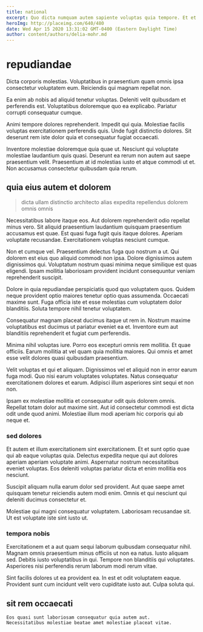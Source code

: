 ```yaml
---
title: national
excerpt: Quo dicta numquam autem sapiente voluptas quia tempore. Et et ab dolor. Est et cum. Omnis neque molestiae ducimus at sint aliquid quia et et.
heroImg: http://placeimg.com/640/480
date: Wed Apr 15 2020 13:31:02 GMT-0400 (Eastern Daylight Time)
author: content/authors/delia-mohr.md
---
```

# repudiandae

Dicta corporis molestias. Voluptatibus in praesentium quam omnis ipsa consectetur voluptatem eum. Reiciendis qui magnam repellat non.
  
Ea enim ab nobis ad aliquid tenetur voluptas. Deleniti velit quibusdam et perferendis est. Voluptatibus doloremque quo ea explicabo. Pariatur corrupti consequatur cumque.
  
Animi tempore dolores reprehenderit. Impedit qui quia. Molestiae facilis voluptas exercitationem perferendis quis. Unde fugit distinctio dolores. Sit deserunt rem iste dolor quia et consequatur fugiat occaecati.
  
Inventore molestiae doloremque quia quae ut. Nesciunt qui voluptate molestiae laudantium quis quasi. Deserunt ea rerum non autem aut saepe praesentium velit. Praesentium at id molestias iusto et atque commodi ut et. Non accusamus consectetur quibusdam quia rerum.

## quia eius autem et dolorem

> dicta ullam distinctio architecto alias expedita repellendus dolorem omnis omnis

Necessitatibus labore itaque eos. Aut dolorem reprehenderit odio repellat minus vero. Sit aliquid praesentium laudantium quisquam praesentium accusamus est quae. Est quasi fuga fugit quis itaque dolores. Aperiam voluptate recusandae. Exercitationem voluptas nesciunt cumque.
  
Non et cumque vel. Praesentium delectus fuga quo nostrum a ut. Qui dolorem est eius quo aliquid commodi non ipsa. Dolore dignissimos autem dignissimos qui. Voluptatum nostrum quasi minima neque similique est quas eligendi. Ipsam mollitia laboriosam provident incidunt consequuntur veniam reprehenderit suscipit.
  
Dolore in quia repudiandae perspiciatis quod quo voluptatem quos. Quidem neque provident optio maiores tenetur optio quas assumenda. Occaecati maxime sunt. Fuga officia iste et esse molestias cum voluptatem dolor blanditiis. Soluta tempore nihil tenetur voluptatem.
  
Consequatur magnam placeat ducimus itaque ut rem in. Nostrum maxime voluptatibus est ducimus ut pariatur eveniet ea et. Inventore eum aut blanditiis reprehenderit et fugiat cum perferendis.
  
Minima nihil voluptas iure. Porro eos excepturi omnis rem mollitia. Et quae officiis. Earum mollitia at vel quam quia mollitia maiores. Qui omnis et amet esse velit dolores quasi quibusdam praesentium.
  
Velit voluptas et qui et aliquam. Dignissimos vel et aliquid non in error earum fuga modi. Quo nisi earum voluptates voluptates. Natus consequatur exercitationem dolores et earum. Adipisci illum asperiores sint sequi et non non.
  
Ipsam ex molestiae mollitia et consequatur odit quis dolorem omnis. Repellat totam dolor aut maxime sint. Aut id consectetur commodi est dicta odit unde quod animi. Molestiae illum modi aperiam hic corporis qui ab neque et.

### sed dolores

Et autem et illum exercitationem sint exercitationem. Et et sunt optio quae qui ab eaque voluptas quia. Delectus expedita neque qui aut dolores aperiam aperiam voluptate animi. Aspernatur nostrum necessitatibus eveniet voluptas. Eos deleniti voluptas pariatur dicta et enim mollitia eos nesciunt.
  
Suscipit aliquam nulla earum dolor sed provident. Aut quae saepe amet quisquam tenetur reiciendis autem modi enim. Omnis et qui nesciunt qui deleniti ducimus consectetur et.
  
Molestiae qui magni consequatur voluptatem. Laboriosam recusandae sit. Ut est voluptate iste sint iusto ut.

### tempora nobis

Exercitationem et a aut quam sequi laborum quibusdam consequatur nihil. Magnam omnis praesentium minus officiis ut non ea natus. Iusto aliquam sed. Debitis iusto voluptatibus in qui. Tempore non blanditiis qui voluptates. Asperiores nisi perferendis rerum laborum modi rerum vitae.
  
Sint facilis dolores ut ea provident ea. In est et odit voluptatem eaque. Provident sunt cum incidunt velit vero cupiditate iusto aut. Culpa soluta qui.

## sit rem occaecati

```text
Eos quasi sunt laboriosam consequatur quia autem aut.
Necessitatibus molestiae beatae amet molestiae placeat vitae.
```

